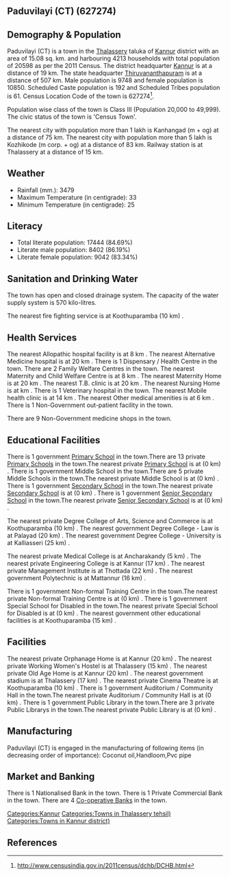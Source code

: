 {{Infobox settlement
| name=Paduvilayi (CT)
| native_name=
| native_name_lang=
| other_name=
| nickname=
| settlement_type=Town
| image_skyline=
| image_alt=
| image_caption=
| pushpin_map=India Kerala
| pushpin_label_position=right
| pushpin_map_alt=
| pushpin_map_caption=Location in Kerala, India
| latd=
| latm=
| lats=
| latNS=
| longd=
| longm=
| longs=
| longEW=
| coordinates_display=inline,title
| subdivision_type=Country
| subdivision_name={{flag|India}}
| subdivision_type1=[[States and territories of India|State]]
| subdivision_name1=Kerala 
| subdivision_type2=[[List of districts of India|District]]
| subdivision_name2=Kannur
| subdivision_type3=Tahsil
| subdivision_name3=Thalassery
| website=
| established_title=<!-- Established -->
| established_date=
| founder=
| named_for=
| government_type=
| governing_body=
| unit_pref=Metric
| area_footnotes=
| area_rank=
| area_total_km2=15.08
| elevation_footnotes=
| elevation_m=
| population_total=20598
| population_as_of=2011
| population_rank=
| population_density_km2=1365
| population_demonym=
| population_footnotes=
| demographics_type1=Languages=
| demographics1_title1=Official=
| demographics1_info1=[[Malayalam language|Malayalam]]
| timezone1=[[Indian Standard Time|IST]]
| utc_offset1==+5:30
| postal_code_type=[[Postal Index Number|PIN]]
| postal_code=
| area_code_type=Telephone code
| area_code=
| registration_plate=
| blank1_name_sec1=Nearest city
| blank1_info_sec1=[[Kanhangad  (m + og)]]
| blank2_name_sec1=[[Human sex ratio|Sex ratio]]
| blank2_info_sec1=1113
| blank3_name_sec1=Literacy
| blank3_info_sec1=84.69%
| blank1_name_sec2=[[2011 Census of India|2011 census]] code
| blank1_info_sec2=627274
| footnotes=
}}

== Paduvilayi (CT) (627274) ==

== Demography & Population ==

Paduvilayi (CT) is a town in the [[Thalassery]] taluka of [[Kannur]] district with an area of 15.08 sq. km. and harbouring 4213 households with total population of 20598 as per the 2011 Census. The district headquarter [[Kannur]] is at a distance of 19 km. The state headquarter [[Thiruvananthapuram]] is at a distance of 507 km. Male population is 9748 and female population is 10850. Scheduled Caste population is 192 and Scheduled Tribes population is 61. Census Location Code of the town is 627274<ref>http://www.censusindia.gov.in/2011census/dchb/DCHB.html</ref>.

Population wise class of the town is Class III (Population 20,000 to 49,999).
The civic status of the town is 'Census Town'.

The nearest city with population more than 1 lakh is Kanhangad  (m + og) at a distance of 75 km. The nearest city with population more than 5 lakh is Kozhikode (m corp. + og) at a distance of 83 km. Railway station is at Thalassery at a distance of 15 km.


== Weather ==  
* Rainfall (mm.): 3479 
* Maximum Temperature (in centigrade): 33
* Minimum Temperature (in centigrade): 25


== Literacy ==  
* Total literate population: 17444 (84.69%)
* Literate male population: 8402 (86.19%)
* Literate female population: 9042 (83.34%)


== Sanitation and Drinking Water ==  
The town has open and closed drainage system.
The capacity of the water supply system is 570 kilo-litres.

The nearest fire fighting service is at Koothuparamba (10 km) .


== Health Services ==
The nearest Allopathic hospital facility is at 8 km .
The nearest Alternative Medicine hospital is at 20 km .
There is 1 Dispensary / Health Centre in the town.
There are 2 Family Welfare Centres in the town.
The nearest Maternity and Child Welfare Centre is at 8 km .
The nearest Maternity Home is at 20 km .
The nearest T.B. clinic is at 20 km .
The nearest Nursing Home is at  km .
There is 1 Veterinary hospital in the town.
The nearest Mobile health clinic is at 14 km .
The nearest Other medical amenities is at 6 km .
There is 1 Non-Government out-patient facility in the town.


There are 9 Non-Government medicine shops in the town.


== Educational Facilities ==
There is 1 government [[Primary School]] in the town.There are 13 private [[Primary School]]s in the town.The nearest private [[Primary School]] is at  (0 km) .
There is 1 government Middle School in the town.There are 5 private Middle Schools in the town.The nearest private Middle School is at  (0 km) .
There is 1 government [[Secondary School]] in the town.The nearest private [[Secondary School]] is at  (0 km) .
There is 1 government [[Senior Secondary School]] in the town.The nearest private [[Senior Secondary School]] is at  (0 km) .
 
 
 
 
 
The nearest private Degree College of Arts, Science and Commerce is at Koothuparamba (10 km) .
The nearest government Degree College - Law is at Palayad (20 km) .
The nearest government Degree College - University is at Kalliasseri (25 km) .
 
The nearest private Medical College is at Ancharakandy (5 km) .
The nearest private Engineering College is at Kannur (17 km) .
The nearest private Management Institute is at Thottada  (22 km) .
The nearest government Polytechnic is at Mattannur (16 km) .
 
There is 1 government Non-formal Training Centre in the town.The nearest private Non-formal Training Centre is at  (0 km) .
There is 1 government Special School for Disabled in the town.The nearest private Special School for Disabled is at  (0 km) .
The nearest government other educational facilities is at Koothuparamba (15 km) .


== Facilities ==
The nearest private Orphanage Home is at Kannur (20 km) .
The nearest private Working Women's Hostel is at Thalassery (15 km) .
The nearest private Old Age Home is at Kannur (20 km) .
The nearest government stadium is at Thalassery (17 km) .
The nearest private Cinema Theatre is at Koothuparamba (10 km) .
There is 1 government Auditorium / Community Hall in the town.The nearest private Auditorium / Community Hall is at  (0 km) .
There is 1 government Public Library in the town.There are 3 private Public Librarys in the town.The nearest private Public Library is at  (0 km) .


== Manufacturing ==
Paduvilayi (CT) is engaged in the manufacturing of following items (in decreasing order of importance): Coconut oil,Handloom,Pvc pipe


== Market and Banking ==
There is 1 Nationalised Bank in the town.
There is 1 Private Commercial Bank in the town.
There are 4 [[Co-operative Bank]]s in the town.




[[Categories:Kannur]]
[[Categories:Towns in Thalassery tehsil)]]
[[Categories:Towns in Kannur district)]]


== References ==
{{Reflist}}


